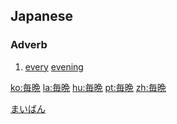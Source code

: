 ==Japanese==
{{ja-kanjitab|まい|ばん|yomi=o}}

===Adverb===
{{ja-pos|adverb|まいばん}}

# [[every]] [[evening]]

[[Category:Japanese basic words|まいばん]]

[[ko:毎晩]]
[[la:毎晩]]
[[hu:毎晩]]
[[pt:毎晩]]
[[zh:毎晩]]